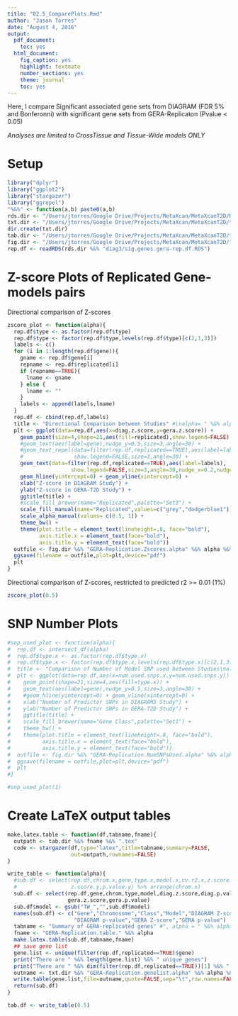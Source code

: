 ```yaml
---
title: "02.5_ComparePlots.Rmd"
author: "Jason Torres"
date: "August 4, 2016"
output:
  pdf_document:
    toc: yes
  html_document:
    fig_caption: yes
    highlight: textmate
    number_sections: yes
    theme: journal
    toc: yes
---
```



Here, I compare Significant associated gene sets from DIAGRAM (FDR 5% and Bonferonni) with significant gene sets from GERA-Replicaton (Pvalue < 0.05) 

*Analyses are limited to CrossTissue and Tissue-Wide models ONLY* 

# Setup

```r
library("dplyr")
library("ggplot2")
library("stargazer")
library("ggrepel")
"%&%" <- function(a,b) paste0(a,b) 
rds.dir <- "/Users/jtorres/Google Drive/Projects/MetaXcan/MetaXcanT2D/RDS.gtexV6p/" 
txt.dir <- "/Users/jtorres/Google Drive/Projects/MetaXcan/MetaXcanT2D/txt.gtexV6p/"
dir.create(txt.dir)
tab.dir <- "/Users/jtorres/Google Drive/Projects/MetaXcan/MetaXcanT2D/tables.gtexV6p/"
fig.dir <- "/Users/jtorres/Google Drive/Projects/MetaXcan/MetaXcanT2D/figures.gtexV6p/"
rep.df <- readRDS(rds.dir %&% "diag3/sig.genes.gera-rep.df.RDS")
```


# Z-score Plots of Replicated Gene-models pairs 

Directional comparison of Z-scores 

```r
zscore_plot <- function(alpha){
  rep.df$type <- as.factor(rep.df$type)
  rep.df$type <- factor(rep.df$type,levels(rep.df$type)[c(2,1,3)])
  labels <- c()
  for (i in 1:length(rep.df$gene)){
    gname <- rep.df$gene[i]
    repname <- rep.df$replicated[i]
    if (repname==TRUE){
      lname <- gname
    } else {
      lname <- ""
    }
    labels <- append(labels,lname)
  }
  rep.df <- cbind(rep.df,labels)
  title <- "Directional Comparison between Studies" #\nalpha= " %&% alpha 
  plt <- ggplot(data=rep.df,aes(x=diag.z.score,y=gera.z.score)) +
    geom_point(size=4,shape=21,aes(fill=replicated),show.legend=FALSE) +
    #geom_text(aes(label=gene),nudge_y=0.5,size=3,angle=30) + 
    #geom_text_repel(data=filter(rep.df,replicated==TRUE),aes(label=labels),
    #                show.legend=FALSE,size=3,angle=30) + 
    geom_text(data=filter(rep.df,replicated==TRUE),aes(label=labels),
                    show.legend=FALSE,size=3,angle=30,nudge_x=0.2,nudge_y=0.8) + 
    geom_hline(yintercept=0) + geom_vline(xintercept=0) + 
    xlab("Z-score in DIAGRAM Study") + 
    ylab("Z-score in GERA-T2D Study") + 
    ggtitle(title) + 
    #scale_fill_brewer(name="Replicated",palette="Set3") + 
    scale_fill_manual(name="Replicated",values=c("grey","dodgerblue1")) + 
    scale_alpha_manual(values= c(0.5, 1)) + 
    theme_bw() + 
    theme(plot.title = element_text(lineheight=.8, face="bold"),
          axis.title.x = element_text(face="bold"),
          axis.title.y = element_text(face="bold"))
  outfile <- fig.dir %&% "GERA-Replication.Zscores.alpha" %&% alpha %&% ".pdf"
  ggsave(filename = outfile,plot=plt,device="pdf")
  plt
}
```


Directional comparison of Z-scores, restricted to predicted r2 >= 0.01 (1%) 


```r
zscore_plot(0.5)
```

# SNP Number Plots 

```r

#snp_used_plot <- function(alpha){
#  rep.df <- intersect_df(alpha)
#  rep.df$type.x <- as.factor(rep.df$type.x)
#  rep.df$type.x <- factor(rep.df$type.x,levels(rep.df$type.x)[c(2,1,3)])
#  title <- "Comparison of Number of Model SNP used between Studies\nalpha= " %&% alpha 
#  plt <- ggplot(data=rep.df,aes(x=num.used.snps.x,y=num.used.snps.y)) +
#    geom_point(shape=21,size=4,aes(fill=type.x)) + 
#    geom_text(aes(label=gene),nudge_y=0.5,size=3,angle=30) + 
#    #geom_hline(yintercept=0) + geom_vline(xintercept=0) + 
#    xlab("Number of Predictor SNPs in DIAGRAM3 Study") + 
#    ylab("Number of Predictor SNPs in GERA-T2D Study") + 
#    ggtitle(title) + 
#    scale_fill_brewer(name="Gene Class",palette="Set1") + 
#    theme_bw() + 
#    theme(plot.title = element_text(lineheight=.8, face="bold"),
#          axis.title.x = element_text(face="bold"),
#          axis.title.y = element_text(face="bold"))
#  outfile <- fig.dir %&% "GERA-Replication.NumSNPsUsed.alpha" %&% alpha %&% ".pdf"
#  ggsave(filename = outfile,plot=plt,device="pdf")
#  plt
#}
```


```r
#snp_used_plot(1)
```

# Create LaTeX output tables 

```r

make.latex.table <- function(df,tabname,fname){
  outpath <- tab.dir %&% fname %&% ".tex"
  code <- stargazer(df,type="latex",title=tabname,summary=FALSE,
                    out=outpath,rownames=FALSE)
}
```

```r

write_table <- function(alpha){
  #sub.df <- select(rep.df,chrom.x,gene,type.x,model.x,cv.r2.x,z.score.x,p.value.x,
  #                 z.score.y,p.value.y) %>% arrange(chrom.x)
  sub.df <- select(rep.df,gene,chrom,type,model,diag.z.score,diag.p.value,
                   gera.z.score,gera.p.value)
  sub.df$model <- gsub("TW_","",sub.df$model)
  names(sub.df) <- c("Gene","Chromosome","Class","Model","DIAGRAM Z-score",
                     "DIAGRAM p-value","GERA Z-score","GERA p-value")
  tabname <- "Summary of GERA-replicated genes" #", alpha = " %&% alpha 
  fname <- "GERA-Replication.table." %&% alpha 
  make.latex.table(sub.df,tabname,fname)
  ## save gene list 
  gene.list <- unique(filter(rep.df,replicated==TRUE)$gene)
  print("There are " %&% length(gene.list) %&% " unique genes")
  print("There are " %&% dim(filter(rep.df,replicated==TRUE))[1] %&% " associations that replicate in GERA")
  outname <- txt.dir %&% "GERA-Replication.genelist.alpha" %&% alpha %&% ".txt"
  write.table(gene.list,file=outname,quote=FALSE,sep="\t",row.names=FALSE,col.names=FALSE)
  return(sub.df)
}

tab.df <- write_table(0.5)

```



